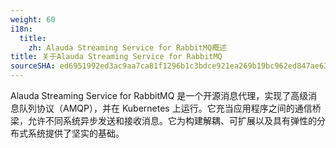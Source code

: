 ```yaml
---
weight: 60
i18n:
  title:
    zh: Alauda Streaming Service for RabbitMQ概述
title: 关于Alauda Streaming Service for RabbitMQ
sourceSHA: ed6951992ed3ac9aa7ca81f1296b1c3bdce921ea269b19bc962ed847ae638e5f
---
```


Alauda Streaming Service for RabbitMQ 是一个开源消息代理，实现了高级消息队列协议（AMQP），并在 Kubernetes 上运行。它充当应用程序之间的通信桥梁，允许不同系统异步发送和接收消息。它为构建解耦、可扩展以及具有弹性的分布式系统提供了坚实的基础。

<ExternalSite name="rabbitmq" href="/intro" />
